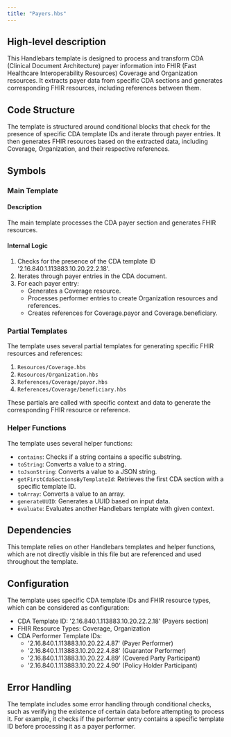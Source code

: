 ```yaml
---
title: "Payers.hbs"
---
```


## High-level description
This Handlebars template is designed to process and transform CDA (Clinical Document Architecture) payer information into FHIR (Fast Healthcare Interoperability Resources) Coverage and Organization resources. It extracts payer data from specific CDA sections and generates corresponding FHIR resources, including references between them.

## Code Structure
The template is structured around conditional blocks that check for the presence of specific CDA template IDs and iterate through payer entries. It then generates FHIR resources based on the extracted data, including Coverage, Organization, and their respective references.

## Symbols

### Main Template
#### Description
The main template processes the CDA payer section and generates FHIR resources.

#### Internal Logic
1. Checks for the presence of the CDA template ID '2.16.840.1.113883.10.20.22.2.18'.
2. Iterates through payer entries in the CDA document.
3. For each payer entry:
   - Generates a Coverage resource.
   - Processes performer entries to create Organization resources and references.
   - Creates references for Coverage.payor and Coverage.beneficiary.

### Partial Templates
The template uses several partial templates for generating specific FHIR resources and references:

1. `Resources/Coverage.hbs`
2. `Resources/Organization.hbs`
3. `References/Coverage/payor.hbs`
4. `References/Coverage/beneficiary.hbs`

These partials are called with specific context and data to generate the corresponding FHIR resource or reference.

### Helper Functions
The template uses several helper functions:

- `contains`: Checks if a string contains a specific substring.
- `toString`: Converts a value to a string.
- `toJsonString`: Converts a value to a JSON string.
- `getFirstCdaSectionsByTemplateId`: Retrieves the first CDA section with a specific template ID.
- `toArray`: Converts a value to an array.
- `generateUUID`: Generates a UUID based on input data.
- `evaluate`: Evaluates another Handlebars template with given context.

## Dependencies
This template relies on other Handlebars templates and helper functions, which are not directly visible in this file but are referenced and used throughout the template.

## Configuration
The template uses specific CDA template IDs and FHIR resource types, which can be considered as configuration:

- CDA Template ID: '2.16.840.1.113883.10.20.22.2.18' (Payers section)
- FHIR Resource Types: Coverage, Organization
- CDA Performer Template IDs: 
  - '2.16.840.1.113883.10.20.22.4.87' (Payer Performer)
  - '2.16.840.1.113883.10.20.22.4.88' (Guarantor Performer)
  - '2.16.840.1.113883.10.20.22.4.89' (Covered Party Participant)
  - '2.16.840.1.113883.10.20.22.4.90' (Policy Holder Participant)

## Error Handling
The template includes some error handling through conditional checks, such as verifying the existence of certain data before attempting to process it. For example, it checks if the performer entry contains a specific template ID before processing it as a payer performer.